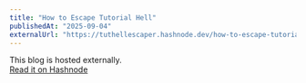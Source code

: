 ```yaml
---
title: "How to Escape Tutorial Hell"
publishedAt: "2025-09-04"
externalUrl: "https://tuthellescaper.hashnode.dev/how-to-escape-tutorial-hell"
---
```


This blog is hosted externally.  
[Read it on Hashnode](https://tuthellescaper.hashnode.dev/how-to-escape-tutorial-hell)
